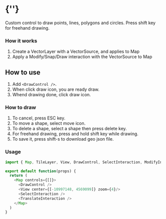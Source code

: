 
<Meta of={DrawControlStories} />
 
# {'<DrawControl />'}

Custom control to draw points, lines, polygons and circles. 
Press shift key for freehand drawing.

### How it works
1. Create a VectorLayer with a VectorSource, and applies to Map
2. Apply a Modify/Snap/Draw interaction with the VectorSource to Map

## How to use
1. Add `<DrawControl />`.
2. When click draw icon, you are ready draw. 
3. Whend drawing done, click draw icon.

### How to draw
1. To cancel, press ESC key.
2. To move a shape, select move icon.
3. To delete a shape, select a shape then press delete  key.
5. For freehand drawing, press and hold shift key while drawing.
6. To save it, press shift-s to download geo json file.
 
<Story of={DrawControlStories.Primary} />

### Usage
```typescript
import { Map, TileLayer, View, DrawControl, SelectInteraction, ModifyInteraction } from 'react-openlayers';

export default function(props) {
  return (
    <Map controls={[]}>
      <DrawControl />
      <View center={[-10997148, 4569099]} zoom={4}/>
      <SelectInteraction />
      <TranslateInteraction />
    </Map>
  )
}
```